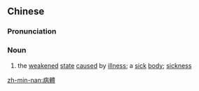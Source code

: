 {{also|病体}}
==Chinese==
{{zh-forms|s=病体}}

===Pronunciation===
{{zh-pron
|m=bìngtǐ
|mn=pēⁿ-thé/pīⁿ-thé
|cat=n
}}

===Noun===
{{zh-noun}}

# {{lb|zh|archaic}} the [[weakened]] [[state]] [[caused]] by [[illness]]; a [[sick]] [[body]]; [[sickness]]

[[zh-min-nan:病體]]